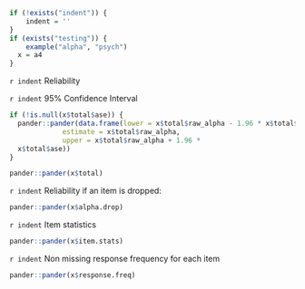 ```r
if (!exists("indent")) {
	indent = ''
}
if (exists("testing")) {
	example("alpha", "psych")
  x = a4
}
```


`r indent` Reliability

`r indent` 95% Confidence Interval
```r
if (!is.null(x$total$ase)) {
  pander::pander(data.frame(lower = x$total$raw_alpha - 1.96 * x$total$ase, 
             estimate = x$total$raw_alpha, 
             upper = x$total$raw_alpha + 1.96 * 
  x$total$ase))
}
```

```r
pander::pander(x$total)
```

`r indent`  Reliability if an item is dropped:

```r
pander::pander(x$alpha.drop)
```

`r indent` Item statistics

```r
pander::pander(x$item.stats)
```

`r indent` Non missing response frequency for each item

```r
pander::pander(x$response.freq)
```
